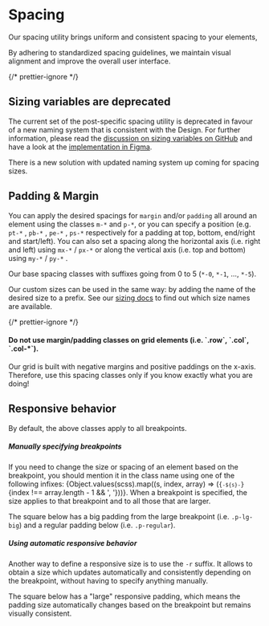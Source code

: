 

<Meta of={SpacingStories} />

# Spacing

<div className="lead">
Our spacing utility brings uniform and consistent spacing to your elements,

By adhering to standardized spacing guidelines, we maintain visual alignment and
improve the overall user interface.

</div>

{/* prettier-ignore */}
<div class="alert alert-warning mb-bigger-big">
  <h2 class="alert-heading">Sizing variables are deprecated</h2>
  <p>The current set of the post-specific spacing utility is deprecated in favour of a new naming system that is consistent with the Design. For further information, please read the <a href="https://github.com/swisspost/design-system/discussions/588">discussion on sizing variables on GitHub</a> and have a look at the <a href="https://www.figma.com/file/ojCcgC5Zd12eUSzq6V5m24/Foundations?node-id=3%3A2&t=l8qimsXlxeMLOzs6-0">implementation in Figma</a>.</p>
  <p>There is a new solution with updated naming system up coming for spacing sizes.</p>
</div>

## Padding & Margin

You can apply the desired spacings for `margin` and/or `padding` all around an element using the classes `m-*` and `p-*`, or you can specify a position (e.g. `pt-*` , `pb-*` , `pe-*` , `ps-*` respectively for a padding at top, bottom, end/right and start/left). You can also set a spacing along the horizontal axis (i.e. right and left) using `mx-*` / `px-*` or along the vertical axis (i.e. top and bottom) using `my-*` / `py-*` .

Our base spacing classes with suffixes going from 0 to 5 (`*-0`, `*-1`, ..., `*-5`).

Our custom sizes can be used in the same way: by adding the name of the desired size to a prefix. See our [sizing docs](/?path=/docs/utilities-sizing--docs) to find out which size names are available.

{/* prettier-ignore */}
<div className="alert alert-warning">
  <h4 className="alert-heading">Do not use margin/padding classes on grid elements (i.e. `.row`, `.col`, `.col-*`).</h4>
  <p>Our grid is built with negative margins and positive paddings on the x-axis. Therefore, use this spacing classes only if you know exactly what you are doing!</p>
</div>

<Canvas sourceState="shown"  of={SpacingStories.Default} />
<div className="hide-col-default">
  <Controls of={SpacingStories.Default} />
</div>

## Responsive behavior

By default, the above classes apply to all breakpoints.

##### Manually specifying breakpoints

If you need to change the size or spacing of an element based on the breakpoint, you should
mention it in the class name using one of the following infixes: {Object.values(scss).map((s, index, array) => (<span><code>{`-${s}-`}</code>{index !== array.length - 1 && ', '}</span>))}.
When a breakpoint is specified, the size applies to that breakpoint and to all those that are
larger.

The square below has a big padding from the large breakpoint (i.e. `.p-lg-big`) and a regular
padding below (i.e. `.p-regular`).

<Canvas of={SpacingStories.responsiveExample} />

##### Using automatic responsive behavior

Another way to define a responsive size is to use the `-r` suffix. It allows to obtain a size which updates automatically and consistently depending on the breakpoint, without having to specify anything manually.

The square below has a "large" responsive padding, which means the padding size
automatically changes based on the breakpoint but remains visually consistent.

<Canvas of={SpacingStories.automaticResponsiveExample} />
